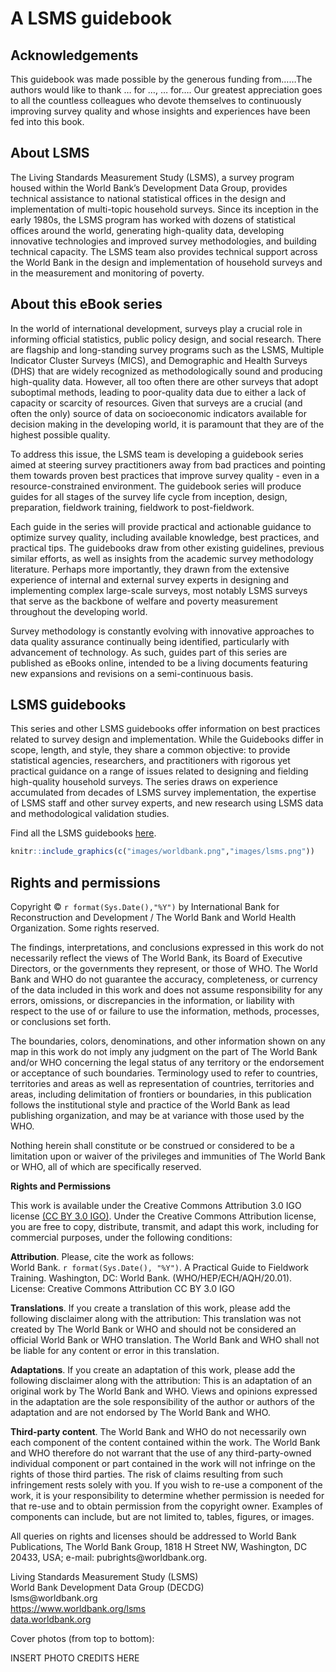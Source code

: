 # A LSMS guidebook {-} 

## Acknowledgements {-}

This guidebook was made possible by the generous funding from......The authors would like to thank … for ..., … for.... Our greatest appreciation goes to all the countless colleagues who devote themselves to continuously improving survey quality and whose insights and experiences have been fed into this book. 

## About LSMS  {-} 

The Living Standards Measurement Study (LSMS), a survey program housed within the World Bank’s Development Data Group, provides technical assistance to national statistical offices in the design and implementation of multi-topic household surveys. Since its inception in the early 1980s, the LSMS program has worked with dozens of statistical offices around the world, generating high-quality data, developing innovative technologies and improved survey methodologies, and building technical capacity. The LSMS team also provides technical support across the World Bank in the design and implementation of household surveys and in the measurement and monitoring of poverty. 

## About this eBook series{-}

In the world of international development, surveys play a crucial role in informing official statistics, public policy design, and social research. There are flagship and long-standing survey programs such as the LSMS, Multiple Indicator Cluster Surveys (MICS), and Demographic and Health Surveys (DHS) that are widely recognized as methodologically sound and producing high-quality data. However, all too often there are other surveys that adopt suboptimal methods, leading to poor-quality data due to either a lack of capacity or scarcity of resources. Given that surveys are a crucial (and often the only) source of data on socioeconomic indicators available for decision making in the developing world, it is paramount that they are of the highest possible quality.

To address this issue, the LSMS team is developing a guidebook series aimed at steering survey practitioners away from bad practices and pointing them towards proven best practices that improve survey quality - even in a resource-constrained environment. The guidebook series will produce guides for all stages of the survey life cycle from inception, design, preparation, fieldwork training, fieldwork to post-fieldwork.

Each guide in the series will provide practical and actionable guidance to optimize survey quality, including available knowledge, best practices, and practical tips. The guidebooks draw from other existing guidelines, previous similar efforts, as well as insights from the academic survey methodology literature. Perhaps more importantly, they drawn from the extensive experience of internal and external survey experts in designing and implementing complex large-scale surveys, most notably LSMS surveys that serve as the backbone of welfare and poverty measurement throughout the developing world.

Survey methodology is constantly evolving with innovative approaches to data quality assurance continually being identified, particularly with advancement of technology. As such, guides part of this series are published as eBooks online, intended to be a living documents featuring new expansions and revisions on a semi-continuous basis.

## LSMS guidebooks {-}

This series and other LSMS guidebooks offer information on best practices related to survey design and implementation. While the Guidebooks differ in scope, length, and style, they share a common objective: to provide statistical agencies, researchers, and practitioners with rigorous yet practical guidance on a range of issues related to designing and fielding high-quality household surveys. The series draws on experience accumulated from decades of LSMS survey implementation, the expertise of LSMS staff and other survey experts, and new research using LSMS data and methodological validation studies. 

Find all the LSMS guidebooks [here](https://www.worldbank.org/en/programs/lsms/lsms-guidebooks){target="_blank"}.  

```r
knitr::include_graphics(c("images/worldbank.png","images/lsms.png"))
```

## Rights and permissions {-}

Copyright © `r format(Sys.Date(),"%Y")` by International Bank for Reconstruction and Development / The World Bank and World Health Organization. Some rights reserved.  

The findings, interpretations, and conclusions expressed in this work do not necessarily reflect the views of The World Bank, its Board of Executive Directors, or the governments they represent, or those of WHO. The World Bank and WHO do not guarantee the accuracy, completeness, or currency of the data included in this work and does not assume responsibility for any errors, omissions, or discrepancies in the information, or liability with respect to the use of or failure to use the information, methods, processes, or conclusions set forth.  

The boundaries, colors, denominations, and other information shown on any map in this work do not imply any judgment on the part of The World Bank and/or WHO concerning the legal status of any territory or the endorsement or acceptance of such boundaries. Terminology used to refer to countries, territories and areas as well as representation of countries, territories and areas, including delimitation of frontiers or boundaries, in this publication follows the institutional style and practice of the World Bank as lead publishing organization, and may be at variance with those used by the WHO. 

 

Nothing herein shall constitute or be construed or considered to be a limitation upon or waiver of the privileges and immunities of The World Bank or WHO, all of which are specifically reserved. 

**Rights and Permissions**

This work is available under the Creative Commons Attribution 3.0 IGO license [(CC BY 3.0 IGO)](https://creativecommons.org/licenses/by/3.0/igo/){target="_blank"}. Under the Creative Commons Attribution license, you are free to copy, distribute, transmit, and adapt this work, including for commercial purposes, under the following conditions: 

 
**Attribution**. Please, cite the work as follows:  
World Bank. `r format(Sys.Date(), "%Y")`. A Practical Guide to Fieldwork Training. Washington, DC: World Bank. (WHO/HEP/ECH/AQH/20.01). License: Creative Commons Attribution CC BY 3.0 IGO 

**Translations**. If you create a translation of this work, please add the following disclaimer along with the attribution: This translation was not created by The World Bank or WHO and should not be considered an official World Bank or WHO translation. The World Bank and WHO shall not be liable for any content or error in this translation. 

**Adaptations**. If you create an adaptation of this work, please add the following disclaimer along with the attribution: This is an adaptation of an original work by The World Bank and WHO. Views and opinions expressed in the adaptation are the sole responsibility of the author or authors of the adaptation and are not endorsed by The World Bank and WHO. 

**Third-party content**. The World Bank and WHO do not necessarily own each component of the content contained within the work. The World Bank and WHO therefore do not warrant that the use of any third-party-owned individual component or part contained in the work will not infringe on the rights of those third parties. The risk of claims resulting from such infringement rests solely with you. If you wish to re-use a component of the work, it is your responsibility to determine whether permission is needed for that re-use and to obtain permission from the copyright owner. Examples of components can include, but are not limited to, tables, figures, or images. 

All queries on rights and licenses should be addressed to World Bank Publications, The World Bank Group, 1818 H Street NW, Washington, DC 20433, USA; e-mail: pubrights@worldbank.org. 

 
Living Standards Measurement Study (LSMS)  
World Bank Development Data Group (DECDG)  
lsms@worldbank.org  
[https://www.worldbank.org/lsms](https://www.worldbank.org/lsms){target="_blank"}  
[data.worldbank.org](https://www.data.worldbank.org){target="_blank"} 

 
Cover photos (from top to bottom): 

INSERT PHOTO CREDITS HERE
